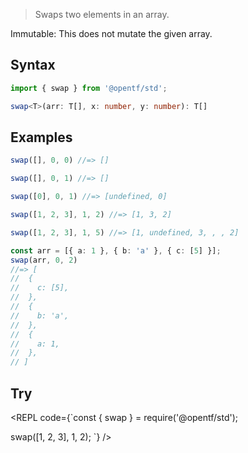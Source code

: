 
> Swaps two elements in an array.

<Callout emoji="✅" type="info">
Immutable: This does not mutate the given array.
</Callout>

## Syntax

```ts
import { swap } from '@opentf/std';

swap<T>(arr: T[], x: number, y: number): T[]
```

## Examples

```ts
swap([], 0, 0) //=> []

swap([], 0, 1) //=> []

swap([0], 0, 1) //=> [undefined, 0]

swap([1, 2, 3], 1, 2) //=> [1, 3, 2]

swap([1, 2, 3], 1, 5) //=> [1, undefined, 3, , , 2]

const arr = [{ a: 1 }, { b: 'a' }, { c: [5] }];
swap(arr, 0, 2) 
//=> [
//  {
//    c: [5],
//  },
//  {
//    b: 'a',
//  },
//  {
//    a: 1,
//  },
// ]
```

## Try

<REPL code={`const { swap } = require('@opentf/std');

swap([1, 2, 3], 1, 2);
`} />
